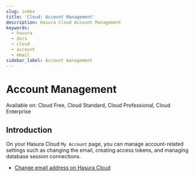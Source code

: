 ```yaml
---
slug: index
title: 'Cloud: Account Management'
description: Hasura Cloud Account Management
keywords:
  - hasura
  - docs
  - cloud
  - account
  - email
sidebar_label: Account management
---
```



# <AccountManagement /> Account Management

<div className="badge badge--primary heading-badge">
  Available on: Cloud Free, Cloud Standard, Cloud Professional, Cloud Enterprise
</div>

## Introduction

On your Hasura Cloud `My Account` page, you can manage account-related settings such as changing the email, creating
access tokens, and managing database session connections.

- [Change email address on Hasura Cloud](/hasura-cloud/account-management/email-change.mdx)
